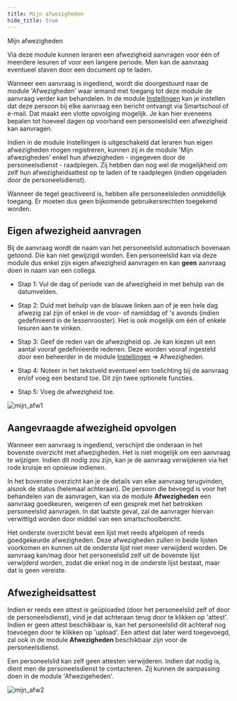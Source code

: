 ```yaml
---
title: Mijn afwezigheden
hide_title: true
---
```


<ImageTitle img="mijnafwezigheden.png">Mijn afwezigheden</ImageTitle>

Via deze module kunnen leraren een afwezigheid aanvragen voor één of meerdere lesuren of voor een langere periode. Men kan de aanvraag eventueel staven door een document op te laden. 

Wanneer een aanvraag is ingediend, wordt die doorgestuurd naar de module 'Afwezigheden' waar iemand met toegang tot deze module de aanvraag verder kan behandelen. In de module [Instellingen](/afwezigheden/instellingen/) kan je instellen dat deze persoon bij elke aanvraag een bericht ontvangt via Smartschool of e-mail. Dat maakt een vlotte opvolging mogelijk. Je kan hier eveneens bepalen tot hoeveel dagen op voorhand een personeelslid een afwezigheid kan aanvragen. 

Indien in de module Instellingen is uitgeschakeld dat leraren hun eigen afwezigheden mogen registreren, kunnen zij in de module 'Mijn afwezigheden' enkel hun afwezigheden - ingegeven door de personeelsdienst - raadplegen. Zij hebben dan nog wel de mogelijkheid om zelf hun afwezigheidsattest op te laden of te raadplegen (indien opgeladen door de personeelsdienst).

Wanneer de tegel geactiveerd is, hebben alle personeelsleden onmiddellijk toegang. Er moeten dus geen bijkomende gebruikersrechten toegekend worden.  

## Eigen afwezigheid aanvragen

Bij de aanvraag wordt de naam van het personeelslid automatisch bovenaan getoond. Die kan niet gewijzigd worden. Een personeelslid kan via deze module dus enkel zijn eigen afwezigheid aanvragen en kan **geen** aanvraag doen in naam van een collega. 

- Stap 1: Vul de dag of periode van de afwezigheid in met behulp van de datumvelden.

- Stap 2: Duid met behulp van de blauwe linken aan of je een hele dag afwezig zal zijn of enkel in de voor- of namiddag of 's avonds (indien gedefinieerd in de lessenrooster). Het is ook mogelijk om één of enkele lesuren aan te vinken.

- Stap 3: Geef de reden van de afwezigheid op. Je kan kiezen uit een aantal vooraf gedefinieerde redenen. Deze worden vooraf ingesteld door een beheerder in de module [Instellingen](/afwezigheden/instellingen/) => Afwezigheden.

- Stap 4: Noteer in het tekstveld eventueel een toelichting bij de aanvraag en/of voeg een bestand toe. Dit zijn twee optionele functies.  

- Stap 5: Voeg de afwezigheid toe.

![mijn_afw1](./mijn_afw1.png)

## Aangevraagde afwezigheid opvolgen

Wanneer een aanvraag is ingediend, verschijnt die onderaan in het bovenste overzicht met afwezigheden. Het is niet mogelijk om een aanvraag te wijzigen. Indien dit nodig zou zijn, kan je de aanvraag verwijderen via het rode kruisje <LegacyAction img="remove.png"/> en opnieuw indienen.

In het bovenste overzicht kan je de details van elke aanvraag terugvinden, alsook de status (helemaal achteraan). De persoon die bevoegd is voor het behandelen van de aanvragen, kan via de module **Afwezigheden** een aanvraag goedkeuren, weigeren of een gesprek met het betrokken personeelslid aanvragen. In dat laatste geval, zal de aanvrager hiervan verwittigd worden door middel van een smartschoolbericht.  

Het onderste overzicht bevat een lijst met reeds afgelopen of reeds goedgekeurde afwezigheden. Deze afwezigheden zullen in beide lijsten voorkomen en kunnen uit de onderste lijst niet meer verwijderd worden. De aanvraag kan/mag door het personeelslid zelf uit de bovenste lijst verwijderd worden, zodat die enkel nog in de onderste lijst bestaat, maar dat is geen vereiste. 

## Afwezigheidsattest 

Indien er reeds een attest is geüploaded (door het personeelslid zelf of door de personeelsdienst), vind je dat achteraan terug door te klikken op 'attest'. Indien er geen attest beschikbaar is, kan het personeelslid dit achteraf nog toevoegen door te klikken op 'upload'. Een attest dat later werd toegevoegd, zal ook in de module **Afwezigheden** beschikbaar zijn voor de personeelsdienst. 

Een personeelslid kan zelf geen attesten verwijderen. Indien dat nodig is, dient men de personeelsdienst te contacteren. Zij kunnen de aanpassing doen in de module 'Afwezigeheden'.

![mijn_afw2](./mijn_afw2.PNG)